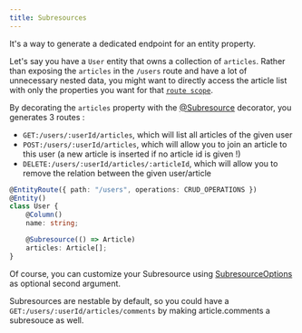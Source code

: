 ```yaml
---
title: Subresources
---
```


It's a way to generate a dedicated endpoint for an entity property.

Let's say you have a `User` entity that owns a collection of `articles`.
Rather than exposing the `articles` in the `/users` route and have a lot of unnecessary nested data,
you might want to directly access the article list with only the properties you want for that [`route scope`](/route-scope/).

By decorating the `articles` property with the [@Subresource](/api-reference/globals#subresource) decorator, you generates 3 routes :

-   `GET:/users/:userId/articles`, which will list all articles of the given user
-   `POST:/users/:userId/articles`, which will allow you to join an article to this user (a new article is inserted if no article id is given !)
-   `DELETE:/users/:userId/articles/:articleId`, which will allow you to remove the relation between the given user/article

```typescript {7}
@EntityRoute({ path: "/users", operations: CRUD_OPERATIONS })
@Entity()
class User {
    @Column()
    name: string;

    @Subresource(() => Article)
    articles: Article[];
}
```

Of course, you can customize your Subresource using [SubresourceOptions](/api-reference/globals#subresourceoptions) as optional second argument.

Subresources are nestable by default, so you could have a `GET:/users/:userId/articles/comments` by making article.comments a subresouce as well.

